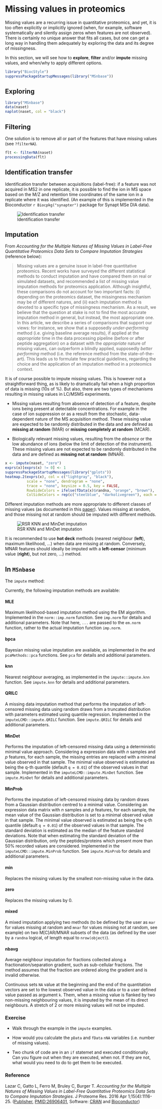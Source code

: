 # Missing values in proteomics

Missing values are a recurring issue in quantitative proteomics, and
yet, it is too often explicitly or implicitly ignored (when, for
example, software systematically and silently assign zeros when
features are not observed). There is certainly no unique answer that
fits all cases, but one can get a long way in handling them adequately
by exploring the data and its degree of missingness.

In this section, we will see how to **explore**, **filter** and/or
**impute** missing values, and when/why to apply different options.


```r
library("BiocStyle")
suppressPackageStartupMessages(library("MSnbase"))
```

## Exploring

```r
library("MSnbase")
data(naset)
naplot(naset, col = "black")
```

## Filtering

One solution is to remove all or part of the features that have
missing values (see `?filterNA`).

```r
flt <- filterNA(naset)
processingData(flt)
```

## Identification transfer

Identification transfer between acquisitions (label-free): if a
feature was not acquired in MS2 in one replicate, it is possible to
find the ion in MS space based on the M/Z and retention time
coordinates of the same ion in a replicate where it was
identified. (An example of this is implemented in the Bioconductor 
`r Biocpkg("synapter")` package for Synapt MSe DIA data).

![Identification transfer](../img/Fig6-EMRTmatching.png)

## Imputation

From *Accounting for the Multiple Natures of Missing Values in
Label-Free Quantitative Proteomics Data Sets to Compare Imputation
Strategies* (reference below):

> Missing values are a genuine issue in label-free quantitative
> proteomics. Recent works have surveyed the different statistical
> methods to conduct imputation and have compared them on real or
> simulated datasets, and recommended a list of missing value
> imputation methods for proteomics application. Although insightful,
> these comparisons do not account for two important facts: (i)
> depending on the proteomics dataset, the missingness mechanism may
> be of different natures, and (ii) each imputation method is devoted
> to a specific type of missingness mechanism. As a result, we believe
> that the question at stake is not to find the most accurate
> imputation method in general, but instead, the most appropriate
> one. In this article, we describe a series of comparisons that
> support our views: for instance, we show that a supposedly
> *under-performing* method (i.e. giving baseline average results), if
> applied at the *appropriate* time in the data processing pipeline
> (before or after peptide aggregation) on a dataset with the
> *appropriate* nature of missing values, can outperform a blindly
> applied, supposedly *better performing* method (i.e. the reference
> method from the state-of-the-art). This leads us to formulate few
> practical guidelines, regarding the choice and the application of an
> imputation method in a proteomics context.


It is of course possible to impute missing values. This is however not
a straightforward thing, as is likely to dramatically fail when a high
proportion of data is missing (10s of %). But also, there are two
types of mechanisms resulting in missing values in LC/MSMS
experiments.

* Missing values resulting from absence of detection of a feature,
  despite ions being present at detectable concentrations.  For
  example in the case of ion suppression or as a result from the
  stochastic, data-dependent nature of the MS acquisition
  method. These missing value are expected to be randomly distributed
  in the data and are defined as **missing at random** (MAR) or
  **missing completely at random** (MCAR).

* Biologically relevant missing values, resulting from the *absence*
  or the low abundance of ions (below the limit of detection of the
  instrument). These missing values are not expected to be randomly
  distributed in the data and are defined as **missing not at random**
  (MNAR).
  
```r
x <- impute(naset, "zero")
exprs(x)[exprs(x) != 0] <- 1
suppressPackageStartupMessages(library("gplots"))
heatmap.2(exprs(x), col = c("lightgray", "black"),
          scale = "none", dendrogram = "none",
          trace = "none", keysize = 0.5, key = FALSE,
          RowSideColors = ifelse(fData(x)$randna, "orange", "brown"),
          ColSideColors = rep(c("steelblue", "darkolivegreen"), each = 8))
```

Different imputation methods are more appropriate to different classes
of missing values (as documented in this
[paper](http://pubs.acs.org/doi/abs/10.1021/acs.jproteome.5b00981)). Values
missing at random, and those missing not at random should be imputed
with different methods.

![RSR KNN and MinDet imputation](../img/imp-sim.png)

It is recommended to use **hot deck** methods (nearest neighbour
(**left**), maximum likelihood, ...) when data are missing at
random. Conversely, MNAR features should ideally be imputed with a
**left-censor** (minimum value (**right**), but not zero, ...) method.

## In `MSnbase`

The `impute` method:

Currently, the following imputation methods are available:

#### MLE 

Maximum likelihood-based imputation method using the EM
algorithm. Implemented in the `norm::imp.norm` function. See
`imp.norm` for details and additional parameters. Note that here,
`...` are passed to the `em.norm` function, rather to the actual
imputation function `imp.norm`.
	   
#### bpca 

Bayesian missing value imputation are available, as implemented in the
and `pcaMethods::pca` functions. See `pca` for details and additional
parameters.
	   
#### knn 

Nearest neighbour averaging, as implemented in the
`impute::impute.knn` function. See `impute.knn` for details and
additional parameters.

#### QRILC 

A missing data imputation method that performs the imputation of
left-censored missing data using random draws from a truncated
distribution with parameters estimated using quantile
regression. Implemented in the `imputeLCMD::impute.QRILC`
function. See `impute.QRILC` for details and additional parameters.

#### MinDet 

Performs the imputation of left-censored missing data using a
deterministic minimal value approach. Considering a expression data
with *n* samples and *p* features, for each sample, the missing
entries are replaced with a minimal value observed in that sample. The
minimal value observed is estimated as being the q-th quantile
(default `q = 0.01`) of the observed values in that
sample. Implemented in the `imputeLCMD::impute.MinDet` function. See
`impute.MinDet` for details and additional parameters.

#### MinProb 

Performs the imputation of left-censored missing data by random draws
from a Gaussian distribution centred to a minimal value. Considering
an expression data matrix with *n* samples and *p* features, for each
sample, the mean value of the Gaussian distribution is set to a
minimal observed value in that sample. The minimal value observed is
estimated as being the q-th quantile (default `q = 0.01`) of the
observed values in that sample. The standard deviation is estimated as
the median of the feature standard deviations. Note that when
estimating the standard deviation of the Gaussian distribution, only
the peptides/proteins which present more than 50% recorded values are
considered. Implemented in the `imputeLCMD::impute.MinProb`
function. See `impute.MinProb` for details and additional parameters.

#### min 

Replaces the missing values by the smallest non-missing value in the data.


#### zero 
Replaces the missing values by 0.

#### mixed 

A mixed imputation applying two methods (to be defined by the user as
`mar` for values missing at random and `mnar` for values missing not
at random, see example) on two M[C]AR/MNAR subsets of the data (as
defined by the user by a `randna` logical, of length equal to
`nrow(object)`).
	   
#### nbavg 

Average neighbour imputation for fractions collected along a
fractionation/separation gradient, such as sub-cellular fractions. The
method assumes that the fraction are ordered along the gradient and is
invalid otherwise.
	   
Continuous sets `NA` value at the beginning and the end of the
quantitation vectors are set to the lowest observed value in the data
or to a user defined value passed as argument `k`.  Them, when a
missing value is flanked by two non-missing neighbouring values, it is
imputed by the mean of its direct neighbours. A stretch of 2 or more
missing values will not be imputed. 

### Exercise

* Walk through the example in the `impute` examples. 

* How would you calculate the `pData` and `fData` `nNA` variables
  (i.e. number of missing values).
  
* Two chunk of code are in an `if` statemet and executed
  conditionally. Can you figure out when they are executed, when
  not. If they are not, what would you need to do to get them to be
  executed.

### Reference

Lazar C, Gatto L, Ferro M, Bruley C, Burger T. *Accounting for the
Multiple Natures of Missing Values in Label-Free Quantitative
Proteomics Data Sets to Compare Imputation Strategies*. J Proteome
Res. 2016 Apr
1;15(4):1116-25. ([Publisher](http://pubsdc3.acs.org/doi/abs/10.1021/acs.jproteome.5b00981),
[PMID:26906401](http://www.ncbi.nlm.nih.gov/pubmed/26906401),
Software:
[CRAN](https://cran.r-project.org/web/packages/imputeLCMD/index.html)
and
[Bioconductor](http://bioconductor.org/packages/release/bioc/html/MSnbase.html))
